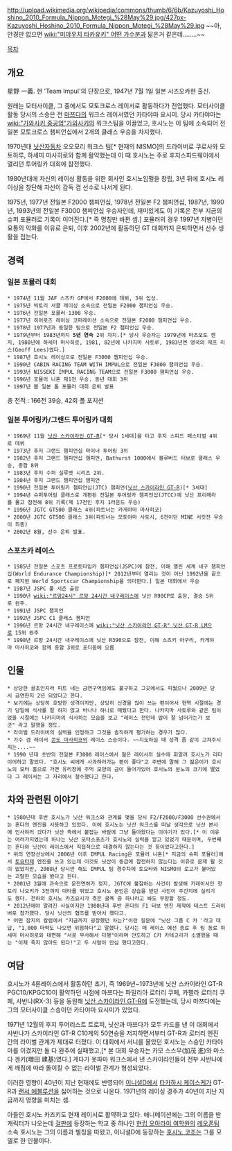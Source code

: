 http://upload.wikimedia.org/wikipedia/commons/thumb/6/6b/Kazuyoshi_Hoshino_2010_Formula_Nippon_Motegi_%28May%29.jpg/427px-Kazuyoshi_Hoshino_2010_Formula_Nippon_Motegi_%28May%29.jpg
~~아, 안경만 없으면 [[wiki:"미야우치 타카유키" 어떤 가수분]]과 닮은거 같은데........~~


[[목차]]
== 개요 ==
星野 一義. 현 'Team Impul'의 단장으로, 1947년 7월 1일 일본 시즈오카현 출신.

원래는 모터사이클, 그 중에서도 모토크로스 레이서로 활동하다가 전업했다. 모터사이클 활동 당시의 스승은 전 [[마쯔다]]의 워크스 레이서였던 카타야마 요시미. 당시 카타야마는 [[wiki:"가와사키 중공업"가와사키]]의 워크스팀을 이끌었고, 호시노는 이 팀에 소속되어 전일본 모토크로스 챔피언십에서 2개의 클래스 우승을 차지했다.

1970년대 [[닛산자동차]] 오오모리 워크스 팀[* 현재의 NISMO]의 드라이버로 쿠로사와 모토하루, 하세미 마사히로와 함께 활약했는데 이 때 호시노는 주로 후지스피드웨이에서 열리던 투어링카 대회에 참전했다. 

1980년대에 자신의 레이싱 활동을 위한 회사인 호시노임펄을 창립, 3년 뒤에 호시노 레이싱을 창단해 자신이 감독 겸 선수로 나서게 된다.

1975년, 1977년 전일본 F2000 챔피언십, 1978년 전일본 F2 챔피언십, 1987년, 1990년, 1993년의 전일본 F3000 챔피언십 우승자인데, 재미있게도 이 기록은 전부 지금의 슈퍼 포뮬러로 기록이 이어진다.[* 즉 명칭만 바뀐 셈.] 포뮬러의 경우 1997년 지병이던 요통의 악화를 이유로 은퇴, 이후 2002년에 활동하던 GT 대회까지 은퇴하면서 선수 생활을 접는다.

== 경력 ==
=== 일본 포뮬러 대회 ===
 * 1974년 11월 JAF 스즈카 GP에서 F2000에 데뷔, 3위 입상.
 * 1975년 빅토리 서클 레이싱 소속으로 전일본 F2000 챔피언십 우승.
 * 1976년 전일본 포뮬러 1300 우승.
 * 1977년 히어로즈 레이싱 코퍼레이션 소속으로 전일본 F2000 챔피언십 우승.
 * 1978년 1977년과 동일한 팀으로 전일본 F2 챔피언십 우승.
 * 1979년부터 1983년까지 '''5년 연속''' 2위 차지.[* 당시 우승자는 1979년에 마츠모토 켄지, 1980년에 하세미 마사히로, 1981, 82년에 나카지마 사토루, 1983년엔 영국의 제프 리스(Geoff Lees)였다.]
 * 1987년 호시노 레이싱으로 전일본 F3000 챔피언십 우승.
 * 1990년 CABIN RACING TEAM WITH IMPUL으로 전일본 F3000 챔피언십 우승.
 * 1993년 NISSEKI IMPUL RACING TEAM으로 전일본 F3000 챔피언십 우승.
 * 1996년 포뮬러 니혼 제1전 우승. 동년 대회 3위
 * 1997년 봄 일본 톱 포뮬러 대회 은퇴 발표

총 전적 : 166전 39승, 42회 폴 포지션

=== 일본 투어링카/그랜드 투어링카 대회 ===
 * 1969년 11월 [[닛산 스카이라인 GT-R]][* 당시 1세대]을 타고 후지 스피드 페스티벌 4위로 데뷔
 * 1973년 후지 그랜드 챔피언십 마이너 투어링 3위
 * 1982년 후지 그랜드 챔피언십 챔피언, Bathurst 1000에서 블루버드 터보로 클래스 우승, 종합 8위
 * 1983년 후지 수퍼 실루엣 시리즈 2위.
 * 1984년 후지 그랜드 챔피언십 챔피언
 * 1990년 전일본 투어링카 챔피언십(JTC) 챔피언([[닛산 스카이라인 GT-R]])[* 3세대]
 * 1994년 슈퍼투어링 클래스로 개편된 전일본 투어링카 챔피언십(JTCC)에 닛산 프리메라를 몰고 참전해 8위 기록(제 17전인 후지 1라운드 우승)
 * 1996년 JGTC GT500 클래스 4위(파트너는 카게야마 마사히코)
 * 2000년 JGTC GT500 클래스 3위(파트너는 모토야마 사토시, 6전이던 MINE 서킷전 우승이 최종)
 * 2002년 8월, 선수 은퇴 발표.

=== 스포츠카 레이스 ===
 * 1985년 전일본 스포츠 프로토타입카 챔피언십(JSPC)에 참전, 이해 열린 세계 내구 챔피언십(World Endurance Championship)[* 2012년부터 열리는 것이 아닌 1992년을 끝으로 폐지된 World Sportscar Championship을 의미한다.] 일본 대회에서 우승
 * 1987년 JSPC 풀 시즌 출장
 * 1990년 [[wiki:"르망24시" 르망 24시간 내구레이스]]에 닛산 R90CP로 출장, 결승 5위로 완주.
 * 1991년 JSPC 챔피언
 * 1992년 JSPC C1 클래스 챔피언
 * 1996년 르망 24시간 내구레이스에 [[wiki:"닛산 스카이라인 GT-R" 닛산 GT-R LM]]으로 15위 완주
 * 1998년 르망 24시간 내구레이스에 닛산 R390으로 참전, 이해 스즈키 아구리, 카게야마 마사히코와 함께 종합 3위로 포디움에 오름

== 인물 ==
 * 상당한 골초인지라 피트 내는 금연구역임에도 불구하고 그곳에서도 피웠으나 2009년 당시 금연한지 2년 되었다고 한다.
 * 보기에는 상당히 호방한 성격이지만, 상당히 신경을 많이 쓰는 편이어서 현역 시절에는 경기 당일에 식사를 잘 하지 않고 바나나 하나로 떼웠다고 한다. 나카지마 사토루와 같은 팀이었을 시절에는 나카지마의 식사하는 모습을 보고 "레이스 전인데 밥이 잘 넘어가는가 보군" 라고 말했을 정도.
 * 라이벌 드라이버의 실력을 인정하고 그것을 솔직하게 평가하는 경우가 많다.
 * 가수 겸 레이서 [[콘도 마사히코]]의 레이스 스승이다. ~~지도하실 때 성격 좀 같이 고쳐주시지는....~~
 * 1990 년대 초반의 전일본 F3000 레이스에서 젊은 레이서의 실수에 휘말려 호시노가 리타이어하고 말았다. "호시노 씨에게 사과하러가는 편이 좋다"고 주변에 말해 그 젊은이가 호시노의 모터 홈으로 가면 유리창에 주먹 모양의 금이 들어가있어 호시노의 분노의 크기에 떨었다 그 레이서는 그 자리에서 철수했다고 한다.

== 차와 관련된 이야기 ==
 * 1980년대 후반 호시노가 닛산 워크스와 관계를 맺을 당시 F2/F2000/F3000 선수권에서는 혼다의 엔진을 사용하고 있었다. 이에 호시노는 닛산 워크스를 떠날 생각으로 닛산 본사에 인사하러 갔다가 닛산 측에서 붙잡는 바람에 그냥 돌아왔다는 이야기가 있다.[* 이 이유는 여러가지였는데 하나는 닛산 모터스포츠가 호시노의 실력을 알고 있었기 때문이며, 두번째는 혼다와 닛산이 레이스에서 직접적으로 대결하지 않는다는 것 등이었다고한다.]
 * 위의 연장선상에서 2006년 이후 IMPUL Racing은 포뮬러 니혼[* 지금의 슈퍼 포뮬러]에서 [[토요타]]제 엔진을 쓰고 있는데 이것도 닛산이 동급에 참전하지 않는다는 이유로 문제 될 것이 없었지만, 2008년 당시만 해도 IMPUL 팀 경주차에 토요타와 NISMO의 로고가 붙어있는 괴랄한 모습을 봤다고 한다.
 * 2001년 3월에 과속으로 운전면허가 정지, JGTC에 불참하는 사건이 발생해 카레이서인 핫토리 나오키가 3전까지 대타를 뛰었고 호시노 본인은 강습을 받던 사진이 주간지에 실리기도 했다. 천하의 호시노 카즈요시가 겪은 굴욕 중 하나라고 봐도 무방할 정도.
 * 2012년에야 알려진 사실이지만 1980년대 후반 혼다의 F1 터보 엔진 제작에 테스트 드라이버로 참가했다. 당시 닛산의 협조를 받아서 했다고.
 * 어떤 잡지의 칼럼에서 "지금까지 굉장했던 차는?"이란 질문에 "닛산 그룹 C 카 '라고 대답, "1,000 마력도 나오면 위험하다"고 말했다. 당시는 매 레이스 예선 종료 후 팀 동료 하세미 마사히로와 대면해 "서로 무사해서 다행"이라며 안도하고 C카 카테고리가 소멸했을 때는 "이제 죽지 않아도 된다!"고 두 사람이 안심 했다고한다.

 
== 여담 ==
호시노가 4륜레이스에서 활동하던 초기, 즉 1969년~1973년에 닛산 스카이라인 GT-R PGC10/KPGC10이 활약하던 시점에 마쯔다는 파밀리아 로터리 쿠페, 카펠라 로터리 쿠페, 사반나(RX-3) 등을 동원해 [[닛산 스카이라인 GT-R]]에 도전했는데, 당시 마쯔다에는 그의 모터사이클 스승이던 카타야마 요시미가 있었다.

1971년 12월의 후지 투어리스트 트로피, 닛산과 마쯔다가 모두 카드를 낸 이 대회에서 사반나가 스카이라인 GT-R C10계의 50연승을 저지하면서부터 GT-R과 로터리 엔진 간의 라이벌 관계가 제대로 터졌다. 이 대회에서 서니를 몰았던 호시노는 스승인 카타야마를 이겼지만 둘 다 완주에 실패했고,[* 본 대회 우승자는 카모 스스무(加茂 進)와 마스다 겐키(増田 建基)였다.] 게다가 옷파마 워크스에서 낸 스카이라인들이 전부 사반나에게 깨짐에 따라 돌이킬 수 없는 라이벌 관계가 형성되었다.

이러한 영향이 40년이 지난 현재에도 반영되어 [[이니셜D]]에서 [[타카하시 케이스케]]가 GT-R과 [[랜서 에볼루션]]을 싫어하는 것으로 나온다. 1971년의 레이싱 경주가 40년이 지난 지금까지 영향을 미치는 셈.

아들인 호시노 카즈키도 현재 레이서로 활약하고 있다. 애니메이션에는 그의 이름을 딴 캐릭터가 나오는데 [[걸판]]에 등장하는 학교 중 하나인 [[현립 오아라이 여학원]]의 [[레오폰팀]] 소속 호시노는 그의 이름과 별칭을 따왔고, 이니셜D에 등장하는 [[호시노 코조]]는 그를 모델로 한 인물이다.
